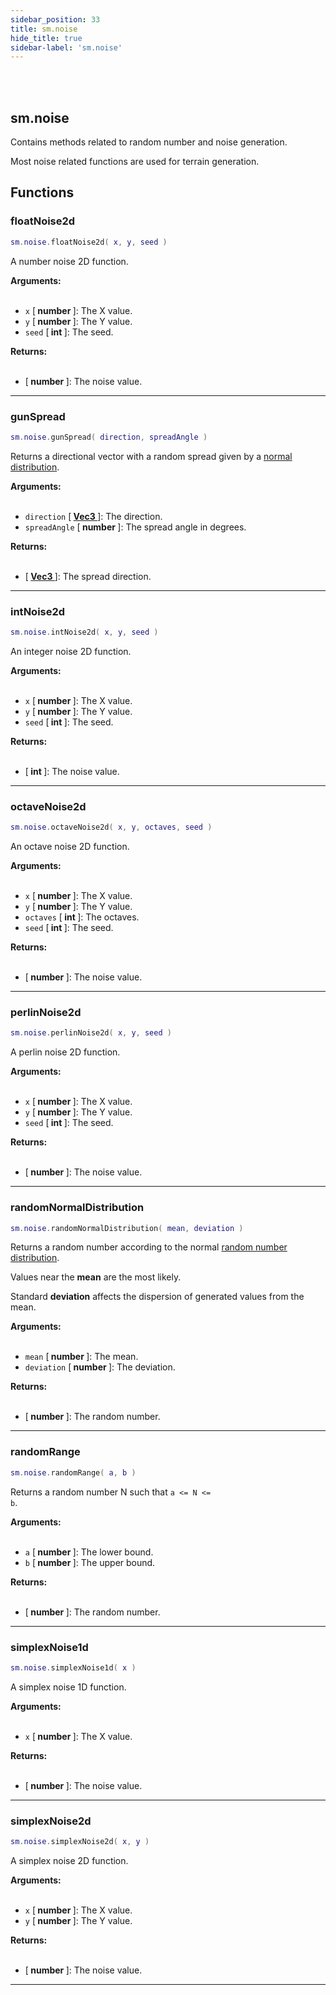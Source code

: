 ```yaml
---
sidebar_position: 33
title: sm.noise
hide_title: true
sidebar-label: 'sm.noise'
---
```


<br></br>

## sm.noise

Contains methods related to random number and noise generation.

Most noise related functions are used for terrain generation.

## Functions

### floatNoise2d

```lua
sm.noise.floatNoise2d( x, y, seed )
```

A number noise 2D function.

<strong>Arguments:</strong> <br></br>

- <code>x</code> [<strong> number </strong>]: The X value.
- <code>y</code> [<strong> number </strong>]: The Y value.
- <code>seed</code> [<strong> int </strong>]: The seed.

<strong>Returns:</strong> <br></br>

- [<strong> number </strong>]: The noise value.

---

### gunSpread

```lua
sm.noise.gunSpread( direction, spreadAngle )
```

Returns a directional vector with a random spread given by a [normal distribution](#randomnormaldistribution).

<strong>Arguments:</strong> <br></br>

- <code>direction</code> [<strong> <a href="/docs/lua/game_script_env/userdata/Vec3"> Vec3 </a> </strong>]: The direction.
- <code>spreadAngle</code> [<strong> number </strong>]: The spread angle in degrees.

<strong>Returns:</strong> <br></br>

- [<strong> <a href="/docs/lua/game_script_env/userdata/Vec3"> Vec3 </a> </strong>]: The spread direction.

---

### intNoise2d

```lua
sm.noise.intNoise2d( x, y, seed )
```

An integer noise 2D function.

<strong>Arguments:</strong> <br></br>

- <code>x</code> [<strong> number </strong>]: The X value.
- <code>y</code> [<strong> number </strong>]: The Y value.
- <code>seed</code> [<strong> int </strong>]: The seed.

<strong>Returns:</strong> <br></br>

- [<strong> int </strong>]: The noise value.

---

### octaveNoise2d

```lua
sm.noise.octaveNoise2d( x, y, octaves, seed )
```

An octave noise 2D function.

<strong>Arguments:</strong> <br></br>

- <code>x</code> [<strong> number </strong>]: The X value.
- <code>y</code> [<strong> number </strong>]: The Y value.
- <code>octaves</code> [<strong> int </strong>]: The octaves.
- <code>seed</code> [<strong> int </strong>]: The seed.

<strong>Returns:</strong> <br></br>

- [<strong> number </strong>]: The noise value.

---

### perlinNoise2d

```lua
sm.noise.perlinNoise2d( x, y, seed )
```

A perlin noise 2D function.

<strong>Arguments:</strong> <br></br>

- <code>x</code> [<strong> number </strong>]: The X value.
- <code>y</code> [<strong> number </strong>]: The Y value.
- <code>seed</code> [<strong> int </strong>]: The seed.

<strong>Returns:</strong> <br></br>

- [<strong> number </strong>]: The noise value.

---

### randomNormalDistribution

```lua
sm.noise.randomNormalDistribution( mean, deviation )
```

Returns a random number according to the normal [random number distribution](https://en.wikipedia.org/wiki/Normal_distribution).

Values near the <strong>mean</strong> are the most likely.

Standard <strong>deviation</strong> affects the dispersion of generated values from the mean.

<strong>Arguments:</strong> <br></br>

- <code>mean</code> [<strong> number </strong>]: The mean.
- <code>deviation</code> [<strong> number </strong>]: The deviation.

<strong>Returns:</strong> <br></br>

- [<strong> number </strong>]: The random number.

---

### randomRange

```lua
sm.noise.randomRange( a, b )
```

Returns a random number N such that <code>a \<\= N \<\= b</code>.

<strong>Arguments:</strong> <br></br>

- <code>a</code> [<strong> number </strong>]: The lower bound.
- <code>b</code> [<strong> number </strong>]: The upper bound.

<strong>Returns:</strong> <br></br>

- [<strong> number </strong>]: The random number.

---

### simplexNoise1d

```lua
sm.noise.simplexNoise1d( x )
```

A simplex noise 1D function.

<strong>Arguments:</strong> <br></br>

- <code>x</code> [<strong> number </strong>]: The X value.

<strong>Returns:</strong> <br></br>

- [<strong> number </strong>]: The noise value.

---

### simplexNoise2d

```lua
sm.noise.simplexNoise2d( x, y )
```

A simplex noise 2D function.

<strong>Arguments:</strong> <br></br>

- <code>x</code> [<strong> number </strong>]: The X value.
- <code>y</code> [<strong> number </strong>]: The Y value.

<strong>Returns:</strong> <br></br>

- [<strong> number </strong>]: The noise value.

---














